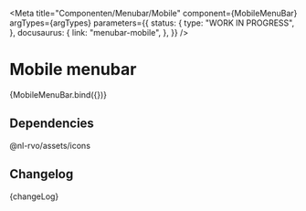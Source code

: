 
<Meta
  title="Componenten/Menubar/Mobile"
  component={MobileMenuBar}
  argTypes={argTypes}
  parameters={{
    status: {
      type: "WORK IN PROGRESS",
    },
    docusaurus: {
      link: "menubar-mobile",
    },
  }}
/>

# Mobile menubar

<Canvas>
  <Story name="Mobile" args={{ ...defaultArgs, isOpen: true }}>
    {MobileMenuBar.bind({})}
  </Story>
</Canvas>

<ArgsTable story="Mobile" />

## Dependencies

@nl-rvo/assets/icons

## Changelog

<Description>{changeLog}</Description>
